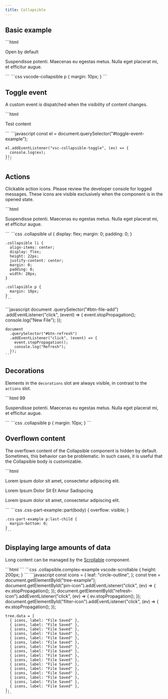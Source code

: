 ```yaml
---
title: Collapsible
---
```



<Imports />

## Basic example

<Demo>
  <BasicExample />
  <Fragment slot="html">
    ```html
    <vscode-collapsible title="Basic example" open>
      <p>Open by default</p>
    </vscode-collapsible>
    <vscode-collapsible title="Basic example">
      <p>Suspendisse potenti. Maecenas eu egestas metus. Nulla eget placerat mi, et efficitur augue.</p>
    </vscode-collapsible>
    ```
  </Fragment>
  <Fragment slot="css">
    ```css
    vscode-collapsible p {
      margin: 10px;
    }
    ```
  </Fragment>
</Demo>

## Toggle event

A custom event is dispatched when the visibility of content changes.

<Demo>
  <ToggleExample />
  <Fragment slot="html">
    ```html
    <vscode-collapsible title="Dispatch toggle event" id="toggle-event-example">
      <p>Test content</p>
    </vscode-collapsible>
    ```
  </Fragment>
  <Fragment slot="js">
    ```javascript
    const el = document.querySelector("#toggle-event-example");

    el.addEventListener("vsc-collapsible-toggle", (ev) => {
      console.log(ev);
    });
    ```
  </Fragment>
</Demo>

## Actions

Clickable action icons. Please review the developer console for logged messages. These icons are
visible exclusively when the component is in the opened state.

<Demo>
  <ActionsExample />
  <Fragment slot="html">
    ```html
    <vscode-collapsible title="Actions example" class="collapsible" open>
      <vscode-icon
        name="file-add"
        action-icon
        aria-role="button"
        id="btn-file-add"
        title="New File"
        slot="actions"></vscode-icon>
      <vscode-icon
        name="refresh"
        action-icon
        aria-role="button"
        id="btn-refresh"
        title="Refresh"
        slot="actions"></vscode-icon>
      <p>
        Suspendisse potenti. Maecenas eu egestas metus. Nulla eget placerat mi, et
        efficitur augue.
      </p>
    </vscode-collapsible>
    ```
  </Fragment>
  <Fragment slot="css">
    ```css
    .collapsible ul {
      display: flex;
      margin: 0;
      padding: 0;
    }

    .collapsible li {
      align-items: center;
      display: flex;
      height: 22px;
      justify-content: center;
      margin: 0;
      padding: 0;
      width: 28px;
    }

    .collapsible p {
      margin: 10px;
    }
    ```

  </Fragment>
  <Fragment slot="js">
    ```javascript
    document
      .querySelector("#btn-file-add")
      .addEventListener("click", (event) => {
        event.stopPropagation();
        console.log("New File");
      });

    document
      .querySelector("#btn-refresh")
      .addEventListener("click", (event) => {
        event.stopPropagation();
        console.log("Refresh");
      });
    ```

  </Fragment>
</Demo>

## Decorations

Elements in the `decorations` slot are always visible, in contrast to the `actions` slot.

<Demo>
  <DecorationsExample />
  <Fragment slot="html">
    ```html
    <vscode-collapsible title="Decorations example" class="collapsible">
      <vscode-badge variant="counter" slot="decorations">99</vscode-badge>
      <p>
        Suspendisse potenti. Maecenas eu egestas metus. Nulla eget placerat mi, et
        efficitur augue.
      </p>
    </vscode-collapsible>
    ```
  </Fragment>
  <Fragment slot="css">
    ```css
    .collapsible p {
      margin: 10px;
    }
    ```
  </Fragment>
</Demo>

## Overflown content

The overflown content of the Collapsible component is hidden by default. Sometimes, this behavior 
can be problematic. In such cases, it is useful that the Collapsible body is customizable.

<Demo>
  <CssBodyPartExample />
  <Fragment slot="html">
    ```html
    <vscode-collapsible title="Customized CSS part example" class="css-part-example" open>
      <p>Lorem ipsum dolor sit amet, consectetur adipiscing elit.</p>
      <vscode-single-select>
        <vscode-option>Lorem</vscode-option>
        <vscode-option>Ipsum</vscode-option>
        <vscode-option>Dolor</vscode-option>
        <vscode-option>Sit</vscode-option>
        <vscode-option>Et</vscode-option>
        <vscode-option>Amur</vscode-option>
        <vscode-option>Sadispcing</vscode-option>
      </vscode-single-select>
      <p>Lorem ipsum dolor sit amet, consectetur adipiscing elit.</p>
    </vscode-collapsible>
    ```
  </Fragment>
  <Fragment slot="css">
    ```css
    .css-part-example::part(body) {
      overflow: visible;
    }

    .css-part-example p:last-child {
      margin-bottom: 0;
    }
    ```
  </Fragment>
</Demo>

## Displaying large amounts of data

Long content can be managed by the [Scrollable](/components/scrollable) component.

<Demo>
  <ScrollableExample />
  <Fragment slot="html">
    ```html
    <vscode-collapsible
      title="Timeline"
      description="vscode-collapsible.ts"
      class="collapsible complex-example"
      open
    >
      <vscode-icon name="pin" action-icon slot="actions" id="pin-icon"
      ></vscode-icon>
      <vscode-icon name="refresh" action-icon slot="actions" id="refresh-icon"
      ></vscode-icon>
      <vscode-icon name="filter" action-icon slot="actions" id="filter-icon"
      ></vscode-icon>
      <vscode-scrollable>
        <vscode-tree id="tree-example"></vscode-tree>
      </vscode-scrollable>
    </vscode-collapsible>
    ```
  </Fragment>
  <Fragment slot="css">
    ```css
    .collapsible.complex-example vscode-scrollable {
      height: 200px;
    }
    ```
  </Fragment>
  <Fragment slot="js">
    ```javascript
    const icons = {
      leaf: "circle-outline",
    };
    const tree = document.getElementById("tree-example");
    document.getElementById("pin-icon").addEventListener("click", (ev) => {
      ev.stopPropagation();
    });
    document.getElementById("refresh-icon").addEventListener("click", (ev) => {
      ev.stopPropagation();
    });
    document.getElementById("filter-icon").addEventListener("click", (ev) => {
      ev.stopPropagation();
    });

    tree.data = [
      { icons, label: "File Saved" },
      { icons, label: "File Saved" },
      { icons, label: "File Saved" },
      { icons, label: "File Saved" },
      { icons, label: "File Saved" },
      { icons, label: "File Saved" },
      { icons, label: "File Saved" },
      { icons, label: "File Saved" },
      { icons, label: "File Saved" },
      { icons, label: "File Saved" },
      { icons, label: "File Saved" },
      { icons, label: "File Saved" },
      { icons, label: "File Saved" },
      { icons, label: "File Saved" },
      { icons, label: "File Saved" },
      { icons, label: "File Saved" },
    ];
    ```

  </Fragment>
</Demo>
